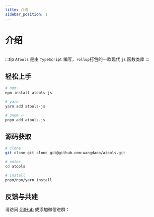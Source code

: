 ```yaml
---
title: 介绍
sidebar_position: 1
---
```



# 介绍

<Image img="http://cdn.wangdaoo.com/atools_banner.png" />

:::tip
`ATools` 是由 `TypeScript` 编写，`rollup`打包的一款现代 `js` 函数类库
:::

## 轻松上手

```bash
# npm
npm install atools-js

# yarn
yarn add atools-js

# pnpm 🔥
pnpm add atools-js
```

## 源码获取

```bash
# clone
git clone git clone git@github.com:wangdaoo/atools.git

# enter
cd atools

# install
pnpm/npm/yarn install
```

## 反馈与共建

请访问 [GitHub](https://github.com/wangdaoo/atools) 或添加微信进群：

<!-- 宽度300,并且居中 -->

<Image img="http://cdn.wangdaoo.com/wechat.png" width="300" />
